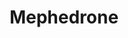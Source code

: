 ---
title: Mephedrone
aka:
  - 4-MMC
  - meow meow
  - M-CAT
duration_chart_title: Oral Duration of Mephedrone
duration_chart:
  total: 1.5–3 hours
  onset: 5–8 minutes
  coming_up: 15–30 minutes
  plateau: 45–60 minutes
  coming_down: 30–90 minutes
  after_effects: 2–4 hours
positive_effects: euphoria, stimulation, increased sociability
neutral_effects: decreased appetite, increased heart rate
negative_effects: muscle tension, insomnia, anxiety
image_location: /src/assets/Images/Mephedrone/Mephedrone (structural formula).png
dosage_table:
  title: Oral Dosage of Mephedrone
  threshold: 5 mg
  light: 15–45 mg
  common: 45–80 mg
  strong: 80–125 mg
  heavy: 125+ mg
--- 